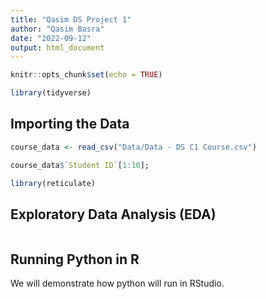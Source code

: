 ```yaml
---
title: "Qasim DS Project 1"
author: "Qasim Basra"
date: "2022-09-12"
output: html_document
---
```


```r
knitr::opts_chunk$set(echo = TRUE)

library(tidyverse)
```

## Importing the Data

```r

course_data <- read_csv("Data/Data - DS C1 Course.csv")

course_data$`Student ID`[1:10];

library(reticulate)

```
## Exploratory Data Analysis (EDA)


```r




```

## Running Python in R
We will demonstrate how python will run in RStudio.

```r

```





